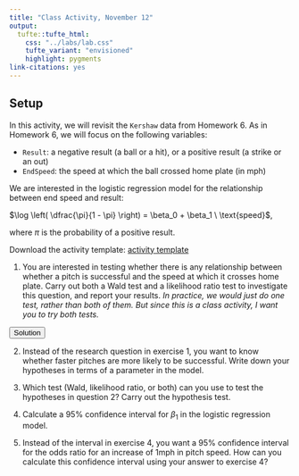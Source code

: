 ```yaml
---
title: "Class Activity, November 12"
output: 
  tufte::tufte_html:
    css: "../labs/lab.css"
    tufte_variant: "envisioned"
    highlight: pygments
link-citations: yes
---
```


## Setup

In this activity, we will revisit the `Kershaw` data from Homework 6. As in Homework 6, we will focus on the following variables:

* `Result`: a negative result (a ball or a hit), or a positive result (a strike or an out)
* `EndSpeed`: the speed at which the ball crossed home plate (in mph)

We are interested in the logistic regression model for the relationship between end speed and result:

$\log \left( \dfrac{\pi}{1 - \pi} \right) = \beta_0 + \beta_1 \ \text{speed}$,

where $\pi$ is the probability of a positive result.

Download the activity template: [activity template](https://sta112-f21.github.io/class_activities/ca_lecture_34_template.Rmd)

1. You are interested in testing whether there is any relationship between whether a pitch is successful and the speed at which it crosses home plate. Carry out both a Wald test and a likelihood ratio test to investigate this question, and report your results. *In practice, we would just do one test, rather than both of them. But since this is a class activity, I want you to try both tests.*

<SCRIPT>
function ShowAndHide(divid) {
    var x = document.getElementById(divid);
    if (x.style.display == 'none') {
        x.style.display = 'block';
    } else {
        x.style.display = 'none';
    }
}
</SCRIPT>

<BUTTON ONCLICK="ShowAndHide('q1_solution')">Solution</BUTTON>

<DIV ID="q1_solution" STYLE="display:none">
**Wald test:**

```r
library(Stat2Data)
data("Kershaw")
```

```r
kershaw_glm <- glm(Result ~ EndSpeed, data = Kershaw, family=binomial)
summary(kershaw_glm)
```

test statistic: $z = 3.881$. p-value = 0.000104. This p-value is small, so we have strong evidence that there is a relationship between pitch speed and result.

**Likelihood ratio test:**

full model: $\log \left( \dfrac{\pi}{1 - \pi} \right) = \beta_0 + \beta_1 \ \text{speed}$

reduced model: $\log \left( \dfrac{\pi}{1 - \pi} \right) = \beta_0$

test statistic: $G = 4540.4 - 4525.4 = 15.0$

degrees of freedom: 1 (we are testing a single parameter), so $G \sim \chi^2_1$

p-value:

```r
pchisq(15, df=1, lower.tail=F)
```

</DIV>

2. Instead of the research question in exercise 1, you want to know whether faster pitches are more likely to be successful. Write down your hypotheses in terms of a parameter in the model.

3. Which test (Wald, likelihood ratio, or both) can you use to test the hypotheses in question 2? Carry out the hypothesis test.

4. Calculate a 95% confidence interval for $\beta_1$ in the logistic regression model.

5. Instead of the interval in exercise 4, you want a 95% confidence interval for the odds ratio for an increase of 1mph in pitch speed. How can you calculate this confidence interval using your answer to exercise 4?